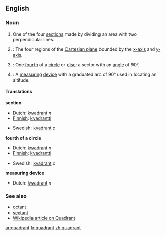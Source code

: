 ==English==
===Noun===
{{en-noun-reg}}

# One of the four [[section]]s made by dividing an area with two perpendicular lines.
#{{mathematics}}: The four regions of the [[Cartesian plane]] bounded by the [[x-axis]] and [[y-axis]]. 
#{{geometry}}: One [[fourth]] of a [[circle]] or [[disc]]; a sector with an [[angle]] of 90&deg;. 
#{{nautical}}: A [[measuring]] [[device]] with a graduated arc of 90&deg; used in locating an altitude.

====Translations====
'''section'''
{{top}}
*Dutch: [[kwadrant]]  ''n''
*[[w:Finnish language|Finnish]]: [[kvadrantti]]
{{mid}}
*Swedish: [[kvadrant]] ''c''
{{bottom}}

'''fourth of a circle'''
{{top}}
*Dutch: [[kwadrant]]  ''n''
*[[w:Finnish language|Finnish]]: [[kvadrantti]]
{{mid}}
*Swedish: [[kvadrant]] ''c''
{{bottom}}

'''measuring device'''
{{top}}
*Dutch: [[kwadrant]]  ''n''
{{mid}}
{{bottom}}

===See also===
*[[octant]]
*[[sextant]]
*[[w:Quadrant|Wikipedia article on Quadrant]]

[[ar:quadrant]]
[[fr:quadrant]]
[[zh:quadrant]]